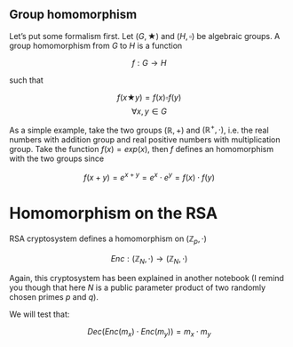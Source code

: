 



## Group homomorphism <a class="anchor" id="homogroups"></a>

Let's put some formalism first. Let $(G, \bigstar)$ and $(H, \square)$ be algebraic groups. A group homomorphism from $G$ to $H$ is a function

$$f: G \rightarrow H$$

such that

$$f(x \bigstar y) = f(x)\square f(y)$$
$$\forall x, y \in G$$

As a simple example, take the two groups $(\mathbb{R}, +)$ and $(\mathbb{R}^+, \cdot)$, i.e. the real numbers with addition group and real positive numbers with multiplication group. Take the function $f(x)=exp(x)$, then $f$ defines an homomorphism with the two groups since

$$f(x+y)=e^{x+y}=e^x\cdot e^y=f(x)\cdot f(y)$$

# Homomorphism on the RSA <a class="anchor" id="RSA"></a>

RSA cryptosystem defines a homomorphism on $(\mathbb{Z}_p, \cdot)$ 

$$Enc: (\mathbb{Z}_N, \cdot) \rightarrow (\mathbb{Z}_N, \cdot)$$


Again, this cryptosystem has been explained in another notebook (I remind you though that here $N$ is a public parameter product of two randomly chosen primes $p$ and $q$).

We will test that:

$$Dec(Enc(m_x)\cdot Enc(m_y)) = m_x\cdot m_y$$
